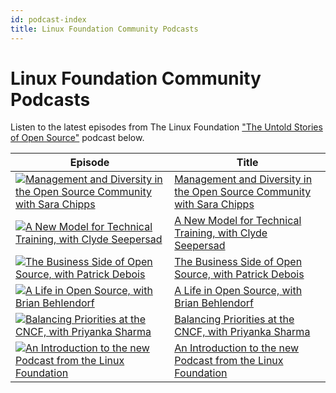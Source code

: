```yaml
---
id: podcast-index
title: Linux Foundation Community Podcasts
---
```


# Linux Foundation Community Podcasts

Listen to the latest episodes from The Linux Foundation ["The Untold Stories of Open Source"](https://untold-stories-of-open-source.captivate.fm/spotify) podcast below.

| Episode                                                                                                                                                          | Title                                                                                                  |
| ---------------------------------------------------------------------------------------------------------------------------------------------------------------- | ------------------------------------------------------------------------------------------------------ |
| [![Management and Diversity in the Open Source Community with Sara Chipps](../images/logo-100-100.png)](https://open.spotify.com/episode/5Z5FT3qzBrbTvAyHuhNq9G) | [Management and Diversity in the Open Source Community with Sara Chipps](management-and-diversity.mdx) |
| [![A New Model for Technical Training, with Clyde Seepersad](../images/logo-100-100.png)](https://open.spotify.com/episode/2HCRrlO0zW2xEcfnZ5i0fG)               | [A New Model for Technical Training, with Clyde Seepersad](new-model-training.mdx)                     |
| [![The Business Side of Open Source, with Patrick Debois](../images/logo-100-100.png)](https://open.spotify.com/episode/3MKsXkw9Et5B9bGLWKJNpc)                  | [The Business Side of Open Source, with Patrick Debois](business-of-open-source.mdx)                   |
| [![A Life in Open Source, with Brian Behlendorf](../images/logo-100-100.png)](https://open.spotify.com/episode/0P0cjBDn5nSYPe1i0FrFXr)                           | [A Life in Open Source, with Brian Behlendorf](openssf-project.mdx)                                    |
| [![Balancing Priorities at the CNCF, with Priyanka Sharma](../images/logo-100-100.png)](https://open.spotify.com/episode/5KgqNXHHV0y03yjgg7kg8E)                 | [Balancing Priorities at the CNCF, with Priyanka Sharma](priyanka-sharma-gm-cncf.mdx)                  |
| [![An Introduction to the new Podcast from the Linux Foundation](../images/logo-100-100.png)](https://open.spotify.com/episode/62DAkdeQTSAPeLbxF2sTlX)           | [An Introduction to the new Podcast from the Linux Foundation](introduction-to-lf-podcast.mdx)         |
